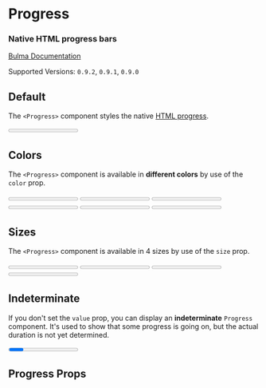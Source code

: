

<Meta title="Elements/Progress" component={Progress} />

# Progress

### Native HTML **progress** bars

[Bulma Documentation](https://bulma.io/documentation/elements/progress/)

Supported Versions: `0.9.2`, `0.9.1`, `0.9.0`

## Default

The `<Progress>` component styles the native [HTML progress](https://developer.mozilla.org/en-US/docs/Web/HTML/Element/progress).

<Canvas>
  <Story name="Default">
    <Progress value={15} max={100}>15%</Progress>
  </Story>
</Canvas>

## Colors

The `<Progress>` component is available in **different colors** by use of the `color` prop.

<Canvas>
  <Story name="Colors">
    <React.Fragment>
      <Progress color="primary" value={15} max={100}>15%</Progress>
      <Progress color="link" value={30} max={100}>30%</Progress>
      <Progress color="info" value={45} max={100}>45%</Progress>
      <Progress color="success" value={60} max={100}>60%</Progress>
      <Progress color="warning" value={75} max={100}>75%</Progress>
      <Progress color="danger" value={90} max={100}>90%</Progress>
    </React.Fragment>
  </Story>
</Canvas>

## Sizes

The `<Progress>` component is available in 4 sizes by use of the `size` prop.

<Canvas>
  <Story name="Sizes">
    <React.Fragment>
      <Progress size="small" value={20} max={100}>20%</Progress>
      <Progress value={40} max={100}>40%</Progress>
      <Progress size="medium" value={60} max={100}>60%</Progress>
      <Progress size="large" value={80} max={100}>80%</Progress>
    </React.Fragment>
  </Story>
</Canvas>

## Indeterminate

If you don't set the `value` prop, you can display an **indeterminate** `Progress` component. It's used to show that some progress is going on, but the actual duration is not yet determined.

<Canvas>
  <Story name="Indeterminate">
    <Progress max={100}>15%</Progress>
  </Story>
</Canvas>

## Progress Props

<ArgsTable of={Progress} />

